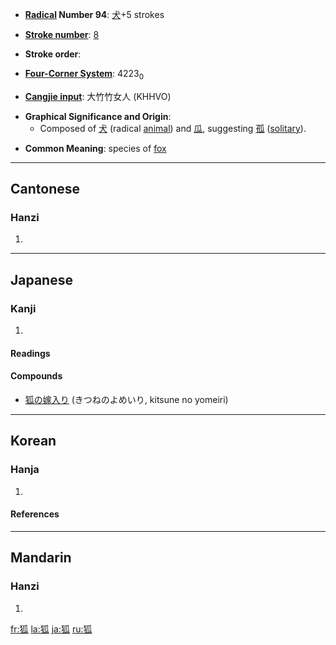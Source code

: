 * '''[[Index:Chinese radical| Radical]] Number 94''': [[Index:Chinese radical/犬|犬]]+5 strokes

* '''[[Index:Chinese total strokes|Stroke number]]''': [[Index:Chinese total strokes/8|8]]

* '''Stroke order''': 

* '''[[Index:Chinese four corner|Four-Corner System]]''': 4223<sub>0</sub>

* '''[[Index:Chinese Cangjie|Cangjie input]]''': 大竹竹女人 (KHHVO)

* '''Graphical Significance and Origin''': 
** Composed of [[犬]] (radical [[animal]]) and [[瓜]], suggesting [[孤]] ([[solitary]]).

* '''Common Meaning''': species of [[fox]]

----
==Cantonese==
===Hanzi===
{{yue-hanzi|jyut=|y=wu4}}
# {{defn|Cantonese}}

----
==Japanese==
===Kanji===
{{ja-kanji|grade=}}
# {{defn|Japanese}} 
====Readings====
{{ja-readings|on=[[こ]] (ko)|kun=[[きつね]] (kitsune)}}

====Compounds====
* [[狐の嫁入り]] (きつねのよめいり, kitsune no yomeiri)

----
==Korean==
===Hanja===
{{ko-hanja|hangeul=[[호]]|eumhun=|rv=ho|mr=ho|y=ho}}
# {{defn|Korean}}
====References====
{{Han ref|kx=0708.290|dkj=20333|dj=1121.120|hdz=21340.140|uh=72D0|ud=29392|bh=AAB0|bd=43696}}

----
==Mandarin==
===Hanzi===
{{cmn-hanzi|pin=[[hú]] (hu2)|wg=hu<sup>2</sup>}}
# {{defn|Mandarin}}

[[fr:狐]]
[[la:狐]]
[[ja:狐]]
[[ru:狐]]